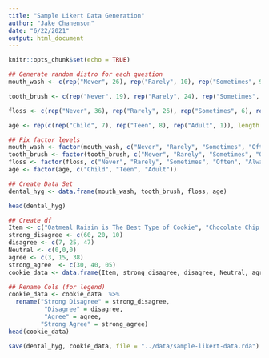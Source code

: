 ```yaml
---
title: "Sample Likert Data Generation"
author: "Jake Chanenson"
date: "6/22/2021"
output: html_document
---
```


```r
knitr::opts_chunk$set(echo = TRUE)
```

```r
## Generate random distro for each question
mouth_wash <- c(rep("Never", 26), rep("Rarely", 10), rep("Sometimes", 9), rep("Often", 37), rep("Always", 18))

tooth_brush <- c(rep("Never", 19), rep("Rarely", 24), rep("Sometimes", 18), rep("Often", 11), rep("Always", 28))

floss <- c(rep("Never", 36), rep("Rarely", 26), rep("Sometimes", 6), rep("Often", 22), rep("Always", 10))

age <- rep(c(rep("Child", 7), rep("Teen", 8), rep("Adult", 1)), length.out = 100)

## Fix factor levels
mouth_wash <- factor(mouth_wash, c("Never", "Rarely", "Sometimes", "Often", "Always"))
tooth_brush <- factor(tooth_brush, c("Never", "Rarely", "Sometimes", "Often", "Always"))
floss <- factor(floss, c("Never", "Rarely", "Sometimes", "Often", "Always"))
age <- factor(age, c("Child", "Teen", "Adult"))

## Create Data Set
dental_hyg <- data.frame(mouth_wash, tooth_brush, floss, age)

head(dental_hyg)
```

```r
## Create df
Item <- c("Oatmeal Raisin is The Best Type of Cookie", "Chocolate Chip is The Best Type of Cookie", "Snickerdoodle is The Best Type of Cookie")
strong_disagree <- c(60, 20, 10)
disagree <- c(7, 25, 47)
Neutral <- c(0,0,0)
agree <- c(3, 15, 38)
strong_agree  <- c(30, 40, 05)
cookie_data <- data.frame(Item, strong_disagree, disagree, Neutral, agree, strong_agree)

## Rename Cols (for legend)
cookie_data <- cookie_data  %>% 
  rename("Strong Disagree" = strong_disagree,
          "Disagree" = disagree,
          "Agree" = agree,
         "Strong Agree" = strong_agree)
head(cookie_data)
```

```r
save(dental_hyg, cookie_data, file = "../data/sample-likert-data.rda")
```

